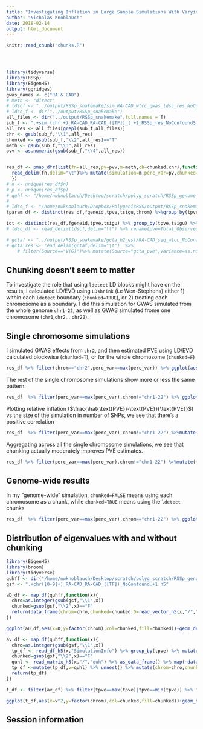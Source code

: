 ```yaml
---
title: "Investigating Inflation in Large Sample Simulations With Varying LD block size"
author: "Nicholas Knoblauch"
date: 2018-02-14
output: html_document
---
```


<!-- The file analysis/chunks.R contains chunks that define default settings
shared across the workflowr files. -->
```r
knitr::read_chunk("chunks.R")
```

<!-- Update knitr chunk options -->
```r
```

<!-- Insert the date the file was last updated -->
```r
```

<!-- Insert the code version (Git commit SHA1) if Git repository exists and R
 package git2r is installed -->
```r
```



```r

library(tidyverse)
library(RSSp)
library(EigenH5)
library(ggridges)
gwas_names <- c("RA & CAD")
# meth <- "direct"
# ldscf <- "../output/RSSp_snakemake/sim_RA-CAD_wtcc_gwas_ldsc_res_NoConfoundSmaller.txt.gz"
# ldsc_f <- dir("../output/RSSp_snakemake")
all_files <- dir("../output/RSSp_snakemake",full.names = T)
sub_f <- ".+sim_(chr.+)_RA-CAD_RA-CAD_([TF])_(.+)_RSSp_res_NoConfoundSmallPVE_([0-9]+.*[0-9]*).txt.gz"
all_res <- all_files[grepl(sub_f,all_files)]
chr <- gsub(sub_f,"\\1",all_res)
chunked <- gsub(sub_f,"\\2",all_res)=="T"
meth <- gsub(sub_f,"\\3",all_res)
pvv <- as.numeric(gsub(sub_f,"\\4",all_res))


res_df <- pmap_dfr(list(fn=all_res,pv=pvv,m=meth,ch=chunked,chr),function(fn,pv,m,ch,chr){
  read_delim(fn,delim="\t")%>% mutate(simulation=m,perc_var=pv,chunked=ch,chrom=chr)
  })
# n <- unique(res_df$n)
# p <- unique(res_df$p)
# quhf <- "/home/nwknoblauch/Desktop/scratch/polyg_scratch/RSSp_genome_gwas_quh_chunk/RA-CAD_wtcc_NoConfoundSmaller_sim.h5"
# 
# ldsc_f <- "/home/nwknoblauch/Dropbox/PolygenicRSS/output/RSSp_snakemake/sim_RA-CAD_wtcc_gwas_ldsc_res_NoConfoundSmaller.txt.gz"
tparam_df <- distinct(res_df,fgeneid,tpve,tsigu,chrom) %>%group_by(tpve) %>% mutate(pve_replicate=1:n()) %>% ungroup()

idt <- distinct(res_df,fgeneid,tpve,tsigu) %>% group_by(tpve,tsigu) %>% summarise(n_replicates=n()) %>% rename(pve=tpve,sigma_u=tsigu) 
# ldsc_df <- read_delim(ldscf,delim="\t") %>% rename(pve=Total_Observed_scale_h2) %>% mutate(simulation="LDSC") %>% inner_join(tparam_df)

# gctaf <- "../output/RSSp_snakemake/gcta_h2_est/RA-CAD_seq_wtcc_NoConfoundSmaller_est.txt"
# gcta_res <- read_delim(gctaf,delim="\t")  %>%
    # filter(Source=="V(G)")%>% mutate(Source="gcta_pve",Variance=as.numeric(Variance)) %>% select(-SE) %>%spread(Source,Variance) %>% inner_join(tparam_df)
```




## Chunking doesn't seem to matter

To investigate the role that using `ldetect` LD blocks might have on the results, I calculated LD/EVD using `LDshrink` (i.e Wen-Stephens) either 1) within each `ldetect` boundary (`chunked=TRUE`), or 2) treating each chromosome as a boundary. I did this simulation for GWAS simulated from the whole genome `chr1-22`, as well as GWAS simulated frome one chromosome (`chr1`,`chr2`,...`chr22`).  


## Single chromosome simulations

I simulated GWAS effects from `chr2`, and then estimated PVE using LD/EVD calculated blockwise (`chunked=T`), or for the whole chromosome (`chunked=F`)

```r
res_df %>% filter(chrom=="chr2",perc_var==max(perc_var)) %>% ggplot(aes(x=tpve,y=pve,col=chunked))+geom_point()+geom_abline(intercept=0,slope=1)+ggtitle("Moderate inflation In PVE Estimate","Chromosome 2")
```

The rest of the single chromosome simulations show more or less the same pattern.

```r
res_df  %>% filter(perc_var==max(perc_var),chrom!="chr1-22") %>% ggplot(aes(x=tpve,y=pve,col=chunked))+geom_point()+xlim(c(0,1))+ylim(c(0,1))+geom_abline(intercept=0,slope=1)+ggtitle("Inflation of PVE estimates")+xlab("True PVE")+ylab("PVE estimate")+facet_wrap(~chrom)
```


Plotting relative inflation ($\frac{\hat{\text{PVE}}-\text{PVE}}{\text{PVE}}$) vs the size of the simulation in number of SNPs, we see that there's a positive correlation

```r
res_df  %>% filter(perc_var==max(perc_var),chrom!="chr1-22") %>%mutate(true_pve=round(tpve,2))%>% ggplot(aes(x=p,y=(pve-tpve)/tpve,col=chunked))+geom_point()+ggtitle("Inflation of PVE estimates as a function of p")+xlab("Number of SNPs")+ylab(bquote(frac(hat(PVE)-PVE),PVE))+geom_smooth(method="lm")+facet_wrap(~true_pve)

```


Aggregating across all the single chromosome simulations, we see that chunking actually moderately improves PVE estimates.

```r
res_df %>% filter(perc_var==max(perc_var),chrom!="chr1-22") %>%mutate(true_pve=round(tpve,2))%>% ggplot(aes(x=chunked,y=abs(pve-tpve)/tpve,group=paste0(chunked),col=chunked))+geom_boxplot()+ggtitle("Chunking moderately improves estimation","Across single chromosome simulations")+facet_wrap(~true_pve)+ylab(bquote(frac(RMSE(PVE),PVE)))

```



## Genome-wide results

In my "genome-wide" simulation, `chunked=FALSE` means using each chromosome as a chunk, while `chunked=TRUE` means using the `ldetect` chunks

```r
res_df  %>% filter(perc_var==max(perc_var),chrom=="chr1-22") %>% ggplot(aes(x=tpve,y=pve,col=chunked))+geom_point()+xlim(c(0,1))+ylim(c(0,1))+geom_abline(intercept=0,slope=1)+ggtitle("Inflation of PVE estimates","Whole genome")+xlab("True PVE")+ylab("PVE estimate")
```





## Distribution of eigenvalues with and without chunking
```r
library(EigenH5)
library(broom)
library(tidyverse)
quhff <- dir("/home/nwknoblauch/Desktop/scratch/polyg_scratch/RSSp_genome_gwas_quh_chunk",full.names=T,pattern="chr[0-9]+_RA-CAD.+1.h5")
gsf <- ".+chr([0-9]+)_RA-CAD_RA-CAD_([TF])_NoConfound.+1.h5"

aD_df <- map_df(quhff,function(x){
  chro=as.integer(gsub(gsf,"\\1",x))
  chunked=gsub(gsf,"\\2",x)=="F"
  return(data_frame(chrom=chro,chunked=chunked,D=read_vector_h5(x,"/","D")))
})

```

```r
ggplot(aD_df,aes(x=D,y=factor(chrom),col=chunked,fill=chunked))+geom_density_ridges()+facet_wrap(~chunked,labeller = "label_both")+ggtitle("Distribution of Eigenvalues With and Without Chunking","Log 10 scale")+xlab(bquote(lambda))+scale_x_log10()
```


```r
av_df <- map_df(quhff,function(x){
  chro=as.integer(gsub(gsf,"\\1",x))
  tp_df <- read_df_h5(x,"SimulationInfo") %>% group_by(tpve) %>% mutate(pve_rep=1:n())%>% ungroup()
  chunked=gsub(gsf,"\\2",x)=="F"
  quhl <- read_matrix_h5(x,"/","quh") %>% as_data_frame() %>% map(~data_frame(v=.x))
  tp_df <-mutate(tp_df,v=quhl) %>% unnest() %>% mutate(chrom=chro,chunked=chunked)
  return(tp_df)
})
```



```r
t_df <- filter(av_df) %>% filter(tpve==max(tpve)|tpve==min(tpve)) %>% filter(pve_rep==1)
```


```r
ggplot(t_df,aes(x=v^2,y=factor(chrom),col=chunked,fill=chunked))+geom_density_ridges()+facet_grid(tpve~chunked,labeller = "label_both")+ggtitle("Distribution of v With and Without Chunking","Log 10 scale")+scale_x_log10()

```


## Session information

<!-- Insert the session information into the document -->
```r
```
